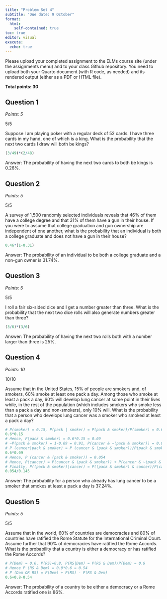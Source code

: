 ```yaml
---
title: "Problem Set 4"
subtitle: "Due date: 9 October"
format: 
  html:
    self-contained: true
toc: true
editor: visual
execute: 
  echo: true
---
```


Please upload your completed assignment to the ELMs course site (under the assignments menu) and to your class Github repository. You need to upload both your Quarto document (with R code, as needed) and its rendered output (either as a PDF or HTML file).

**Total points: 30**

## Question 1

*Points: 5*

::: callout-note
5/5
:::

Suppose I am playing poker with a regular deck of 52 cards. I have three cards in my hand, one of which is a king. What is the probability that the next two cards I draw will both be kings?

```r
(3/49)*(2/48)
```

Answer: The probability of having the next two cards to both be kings is 0.26%.

## Question 2

*Points: 5*

::: callout-note
5/5
:::

A survey of 1,500 randomly selected individuals reveals that 46% of them have a college degree and that 31% of them have a gun in their house. If you were to assume that college graduation and gun ownership are independent of one another, what is the probability that an individual is both a college graduate and does not have a gun in their house?

```r
0.46*(1-0.31)
```

Answer: The probability of an individual to be both a college graduate and a non-gun owner is 31.74%.

## Question 3

*Points: 5*

::: callout-note
5/5
:::

I roll a fair six-sided dice and I get a number greater than three. What is the probability that the next two dice rolls will also generate numbers greater than three?

```r
(3/6)*(3/6)
```

Answer: The probability of having the next two rolls both with a number larger than three is 25%.

## Question 4

*Points: 10*

::: callout-note
10/10
:::

Assume that in the United States, 15% of people are smokers and, of smokers, 60% smoke at least one pack a day. Among those who smoke at least a pack a day, 60% will develop lung cancer at some point in their lives while, in the rest of the population (which includes smokers who smoke less than a pack a day and non-smokers), only 10% will. What is the probability that a person who develops lung cancer was a smoker who smoked at least a pack a day?

```r
# P(smoker) = 0.15, P(pack | smoker) = P(pack & smoker)/P(smoker) = 0.6
0.6*0.15
# Hence, P(pack & smoker) = 0.6*0.15 = 0.09
# ~P(pack & smoker) = 1-0.09 = 0.91, P(cancer & ~(pack & smoker)) = 0.091
# P (cancer|pack & smoker) = P (cancer & (pack & smoker))/P(pack & smoker) = 0.6
0.6*0.09
# Hence, P (cancer & (pack & smoker)) = 0.054
# Hence, P(cancer) = P(cancer & (pack & smoker)) + P(cancer & ~(pack & smoker)) = 0.091 + 0.054 = 0.145
# Finally, P((pack & smoker)|cancer) = P((pack & smoker) & cancer)/P(cancer)
0.054/0.145
```

Answer: The probability for a person who already has lung cancer to be a smoker that smokes at least a pack a day is 37.24%.

## Question 5

*Points: 5*

::: callout-note
5/5
:::

Assume that in the world, 60% of countries are democracies and 80% of countries have ratified the Rome Statute for the International Criminal Court. Assume further that 90% of democracies have ratified the Rome Accords. What is the probability that a country is either a democracy or has ratified the Rome Accords?

```r
# P(Dem) = 0.6, P(RS)=0.8, P(RS|Dem) = P(RS & Dem)/P(Dem) = 0.9
# Hence P (RS & Dem) = 0.9*0.6 = 0.54
# P (Dem OR RS) = P(Dem) + P(RS) - P(RS & Dem)
0.6+0.8-0.54
```

Answer: The probability of a country to be either a democracy or a Rome Accords ratified one is 86%.
